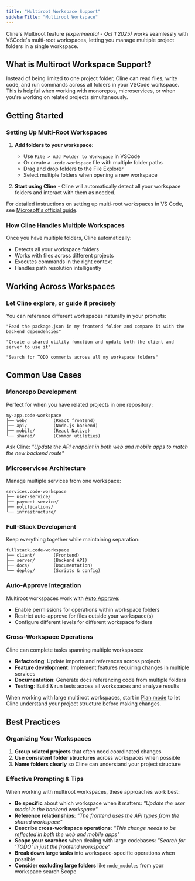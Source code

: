 ```yaml
---
title: "Multiroot Workspace Support"
sidebarTitle: "Multiroot Workspace"
---
```


Cline's Multiroot feature _(experimental - Oct 1 2025)_ works seamlessly with VSCode's multi-root workspaces, letting you manage multiple project folders in a single workspace.

## What is Multiroot Workspace Support?

Instead of being limited to one project folder, Cline can read files, write code, and run commands across all folders in your VSCode workspace. This is helpful when working with monorepos, microservices, or when you're working on related projects simultaneously.

## Getting Started

### Setting Up Multi-Root Workspaces

1. **Add folders to your workspace:**
   - Use `File > Add Folder to Workspace` in VSCode
   - Or create a `.code-workspace` file with multiple folder paths
   - Drag and drop folders to the File Explorer
   - Select multiple folders when opening a new workspace

2. **Start using Cline** - Cline will automatically detect all your workspace folders and interact with them as needed.

For detailed instructions on setting up multi-root workspaces in VS Code, see [Microsoft's official guide](https://code.visualstudio.com/docs/editing/workspaces/multi-root-workspaces).

### How Cline Handles Multiple Workspaces

Once you have multiple folders, Cline automatically:

- Detects all your workspace folders
- Works with files across different projects
- Executes commands in the right context
- Handles path resolution intelligently

## Working Across Workspaces

### Let Cline explore, or guide it precisely

You can reference different workspaces naturally in your prompts:

```
"Read the package.json in my frontend folder and compare it with the backend dependencies"
```

```
"Create a shared utility function and update both the client and server to use it"
```

```
"Search for TODO comments across all my workspace folders"
```


## Common Use Cases

### Monorepo Development

Perfect for when you have related projects in one repository:

```
my-app.code-workspace
├── web/          (React frontend)
├── api/          (Node.js backend)
├── mobile/       (React Native)
└── shared/       (Common utilities)
```

Ask Cline: *"Update the API endpoint in both web and mobile apps to match the new backend route"*

### Microservices Architecture

Manage multiple services from one workspace:

```
services.code-workspace
├── user-service/
├── payment-service/  
├── notifications/
└── infrastructure/
```

### Full-Stack Development

Keep everything together while maintaining separation:

```
fullstack.code-workspace
├── client/       (Frontend)
├── server/       (Backend API)
├── docs/         (Documentation)  
└── deploy/       (Scripts & config)
```


### Auto-Approve Integration

Multiroot workspaces work with [Auto Approve](/features/auto-approve):

- Enable permissions for operations within workspace folders
- Restrict auto-approve for files outside your workspace(s)
- Configure different levels for different workspace folders

### Cross-Workspace Operations

Cline can complete tasks spanning multiple workspaces:

- **Refactoring**: Update imports and references across projects
- **Feature development**: Implement features requiring changes in multiple services  
- **Documentation**: Generate docs referencing code from multiple folders
- **Testing**: Build & run tests across all workspaces and analyze results

When working with large multiroot workspaces, start in [Plan mode](/features/plan-and-act) to let Cline understand your project structure before making changes.

## Best Practices

### Organizing Your Workspaces

1. **Group related projects** that often need coordinated changes
2. **Use consistent folder structures** across workspaces when possible
3. **Name folders clearly** so Cline can understand your project structure

### Effective Prompting & Tips

When working with multiroot workspaces, these approaches work best:

- **Be specific** about which workspace when it matters: *"Update the user model in the backend workspace"*
- **Reference relationships**: *"The frontend uses the API types from the shared workspace"*
- **Describe cross-workspace operations**: *"This change needs to be reflected in both the web and mobile apps"*
- **Scope your searches** when dealing with large codebases: *"Search for 'TODO' in just the frontend workspace"*
- **Break down large tasks** into workspace-specific operations when possible
- **Consider excluding large folders** like `node_modules` from your workspace search Scope
